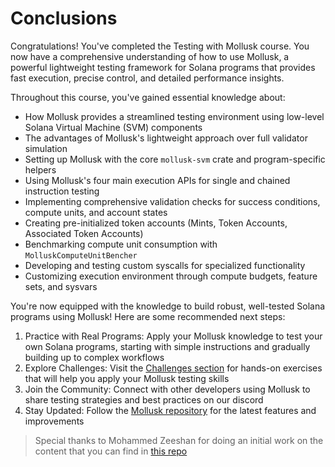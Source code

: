 
# Conclusions

Congratulations! You've completed the Testing with Mollusk course. You now have a comprehensive understanding of how to use Mollusk, a powerful lightweight testing framework for Solana programs that provides fast execution, precise control, and detailed performance insights.

<ArticleSection name="What you've learned" id="what-you-learned" level="h2" />

Throughout this course, you've gained essential knowledge about:
- How Mollusk provides a streamlined testing environment using low-level Solana Virtual Machine (SVM) components
- The advantages of Mollusk's lightweight approach over full validator simulation
- Setting up Mollusk with the core `mollusk-svm` crate and program-specific helpers
- Using Mollusk's four main execution APIs for single and chained instruction testing
- Implementing comprehensive validation checks for success conditions, compute units, and account states
- Creating pre-initialized token accounts (Mints, Token Accounts, Associated Token Accounts)
- Benchmarking compute unit consumption with `MolluskComputeUnitBencher`
- Developing and testing custom syscalls for specialized functionality
- Customizing execution environment through compute budgets, feature sets, and sysvars

<ArticleSection name="Next Steps" id="next-steps" level="h2" />

You're now equipped with the knowledge to build robust, well-tested Solana programs using Mollusk! Here are some recommended next steps:
1. Practice with Real Programs: Apply your Mollusk knowledge to test your own Solana programs, starting with simple instructions and gradually building up to complex workflows
2. Explore Challenges: Visit the [Challenges section](/en/challenges) for hands-on exercises that will help you apply your Mollusk testing skills
3. Join the Community: Connect with other developers using Mollusk to share testing strategies and best practices on our discord
4. Stay Updated: Follow the [Mollusk repository](https://github.com/anza-xyz/mollusk) for the latest features and improvements

> Special thanks to Mohammed Zeeshan for doing an initial work on the content that you can find in [this repo](https://github.com/alizeeshan1234/mollusk_testing)